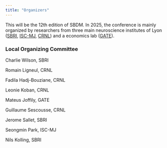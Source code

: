 ```yaml
---
title: "Organizers"
---
```


This will be the 12th edition of SBDM. In 2025, the conference is mainly
organized by researchers from three main neuroscience institutes of Lyon
([SBRI](https://sbri.fr/), [ISC-MJ](http://www.isc.cnrs.fr/),
[CRNL](https://www.crnl.fr/en?language=en)) and a economics lab
([GATE](https://www.gate.cnrs.fr/en/)).

### Local Organizing Committee

Charlie Wilson, SBRI

Romain Ligneul, CRNL

Fadila Hadj-Bouziane, CRNL

Leonie Koban, CRNL

Mateus Joffily, GATE

Guillaume Sescousse, CRNL

Jerome Sallet, SBRI

Seongmin Park, ISC-MJ

Nils Kolling, SBRI

